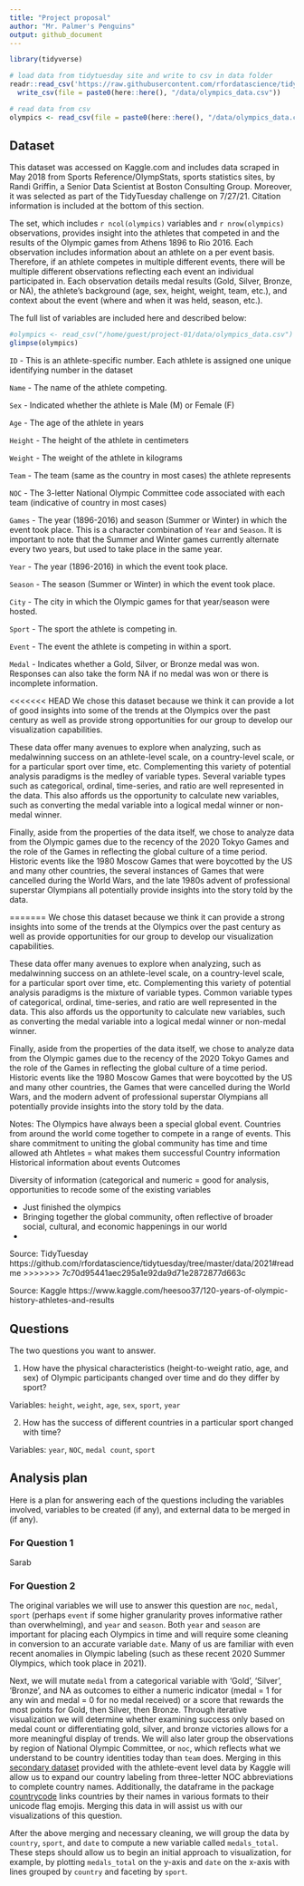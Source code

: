 ```yaml
---
title: "Project proposal"
author: "Mr. Palmer's Penguins"
output: github_document
---
```


```r
library(tidyverse)

# load data from tidytuesday site and write to csv in data folder
readr::read_csv('https://raw.githubusercontent.com/rfordatascience/tidytuesday/master/data/2021/2021-07-27/olympics.csv') %>%
  write_csv(file = paste0(here::here(), "/data/olympics_data.csv"))

# read data from csv
olympics <- read_csv(file = paste0(here::here(), "/data/olympics_data.csv"))
```

## Dataset

This dataset was accessed on Kaggle.com and includes data scraped in May 2018 from Sports Reference/OlympStats, sports statistics sites, by Randi Griffin, a Senior Data Scientist at Boston Consulting Group. Moreover, it was selected as part of the TidyTuesday challenge on 7/27/21. Citation information is included at the bottom of this section.

The set, which includes `r ncol(olympics)` variables and `r nrow(olympics)` observations, provides insight into the athletes that competed in and the results of the Olympic games from Athens 1896 to Rio 2016. Each observation includes information about an athlete on a per event basis. Therefore, if an athlete competes in multiple different events, there will be multiple different observations reflecting each event an individual participated in. Each observation details medal results (Gold, Silver, Bronze, or NA), the athlete's background (age, sex, height, weight, team, etc.), and context about the event (where and when it was held, season, etc.).

The full list of variables are included here and described below:

```r
#olympics <- read_csv("/home/guest/project-01/data/olympics_data.csv")
glimpse(olympics)
```
`ID` - This is an athlete-specific number. Each athlete is assigned one unique identifying number in the dataset

`Name` - The name of the athlete competing.

`Sex` - Indicated whether the athlete is Male (M) or Female (F)

`Age` - The age of the athlete in years

`Height` - The height of the athlete in centimeters

`Weight` - The weight of the athlete in kilograms

`Team` - The team (same as the country in most cases) the athlete represents

`NOC` - The 3-letter National Olympic Committee code associated with each team (indicative of country in most cases)

`Games` - The year (1896-2016) and season (Summer or Winter) in which the event took place. This is a character combination of `Year` and `Season`. It is important to note that the Summer and Winter games currently alternate every two years, but used to take place in the same year.

`Year` - The year (1896-2016) in which the event took place. 

`Season` - The season (Summer or Winter) in which the event took place.

`City` - The city in which the Olympic games for that year/season were hosted.

`Sport` - The sport the athlete is competing in.

`Event` - The event the athlete is competing in within a sport.

`Medal` - Indicates whether a Gold, Silver, or Bronze medal was won. Responses can also take the form NA if no medal was won or there is incomplete information.

<<<<<<< HEAD
We chose this dataset because we think it can provide a lot of good insights into some of the trends at the Olympics over the past century as well as provide strong opportunities for our group to develop our visualization capabilities. 

These data offer many avenues to explore when analyzing, such as medalwinning success on an athlete-level scale, on a country-level scale, or for a particular sport over time, etc. Complementing this variety of potential analysis paradigms is the medley of variable types. Several variable types such as categorical, ordinal, time-series, and ratio are well represented in the data. This also affords us the opportunity to calculate new variables, such as converting the medal variable into a logical medal winner or non-medal winner.

Finally, aside from the properties of the data itself, we chose to analyze data from the Olympic games due to the recency of the 2020 Tokyo Games and the role of the Games in reflecting the global culture of a time period. Historic events like the 1980 Moscow Games that were boycotted by the US and many other countries, the several instances of Games that were cancelled during the World Wars, and the late 1980s advent of professional superstar Olympians all potentially provide insights into the story told by the data.

=======
We chose this dataset because we think it can provide a strong insights into some of the trends at the Olympics over the past century as well as provide opportunities for our group to develop our visualization capabilities. 

These data offer many avenues to explore when analyzing, such as medalwinning success on an athlete-level scale, on a country-level scale, for a particular sport over time, etc. Complementing this variety of potential analysis paradigms is the mixture of variable types. Common variable types of categorical, ordinal, time-series, and ratio are well represented in the data. This also affords us the opportunity to calculate new variables, such as converting the medal variable into a logical medal winner or non-medal winner.

Finally, aside from the properties of the data itself, we chose to analyze data from the Olympic games due to the recency of the 2020 Tokyo Games and the role of the Games in reflecting the global culture of a time period. Historic events like the 1980 Moscow Games that were boycotted by the US and many other countries, the Games that were cancelled during the World Wars, and the modern advent of professional superstar Olympians all potentially provide insights into the story told by the data.

Notes:
The Olympics have always been a special global event. Countries from around the world come together to compete in a range of events. This share commitment to uniting the global community has time and time allowed ath
Ahtletes =  what makes them successful
Country information
Historical information about events
Outcomes

Diversity of information (categorical and numeric =  good for analysis, opportunities to recode some of the existing variables

* Just finished the olympics
* Bringing together the global community, often reflective of broader social, cultural, and economic happenings in our world
* 

Source: TidyTuesday https://github.com/rfordatascience/tidytuesday/tree/master/data/2021#readme
>>>>>>> 7c70d95441aec295a1e92da9d71e2872877d663c

Source: Kaggle
https://www.kaggle.com/heesoo37/120-years-of-olympic-history-athletes-and-results


## Questions

The two questions you want to answer.

1. How have the physical characteristics (height-to-weight ratio, age, and sex) of Olympic participants changed over time and do they differ by sport?

Variables: `height`, `weight`, `age`, `sex`, `sport`, `year`

2. How has the success of different countries in a particular sport changed with time? 

Variables: `year`, `NOC`, `medal count`, `sport`

## Analysis plan

Here is a plan for answering each of the questions including the variables involved, variables to be created (if any), and external data to be merged in (if any).

### For Question 1

Sarab

### For Question 2

The original variables we will use to answer this question are `noc`, `medal`, `sport` (perhaps `event` if some higher granularity proves informative rather than overwhelming), and `year` and `season`. Both `year` and `season` are important for placing each Olympics in time and will require some cleaning in conversion to an accurate variable `date`. Many of us are familiar with even recent anomalies in Olympic labeling (such as these recent 2020 Summer Olympics, which took place in 2021).

Next, we will mutate `medal` from a categorical variable with 'Gold', 'Silver', 'Bronze', and NA as outcomes to either a numeric indicator (medal = 1 for any win and medal = 0 for no medal received) or a score that rewards the most points for Gold, then Silver, then Bronze. Through iterative visualization we will determine whether examining success only based on medal count or differentiating gold, silver, and bronze victories allows for a more meaningful display of trends. We will also later group the observations by region of National Olympic Committee, or `noc`, which reflects what we understand to be country identities today than `team` does. Merging in this [secondary dataset](https://www.kaggle.com/heesoo37/120-years-of-olympic-history-athletes-and-results?select=noc_regions.csv) provided with the athlete-event level data by Kaggle will allow us to expand our country labeling from three-letter NOC abbreviations to complete country names. Additionally, the dataframe in the package [countrycode](https://vincentarelbundock.github.io/countrycode/) links countries by their names in various formats to their unicode flag emojis. Merging this data in will assist us with our visualizations of this question.

After the above merging and necessary cleaning, we will group the data by `country`, `sport`, and `date` to compute a new variable called `medals_total`. These steps should allow us to begin an initial approach to visualization, for example, by plotting `medals_total` on the y-axis and `date` on the x-axis with lines grouped by `country` and faceting by `sport`.
